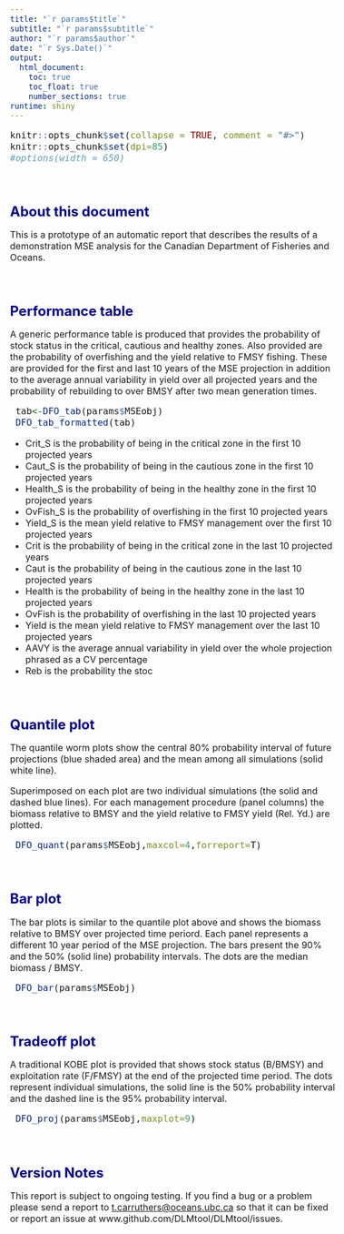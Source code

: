 ```yaml
---
title: "`r params$title`"
subtitle: "`r params$subtitle`"
author: "`r params$author`"
date: "`r Sys.Date()`"
output: 
  html_document:
    toc: true
    toc_float: true
    number_sections: true    
runtime: shiny   
---
```



<style type="text/css">

body{ /* Normal  */
   font-size: 16px;
}
td {  /* Table  */
   font-size: 16px;
}
title { /* title */
 font-size: 26px;
}
h1 { /* Header 1 */
 font-size: 24px;
 color: DarkBlue;
}
h2 { /* Header 2 */
 font-size: 21px;
 color: DarkBlue;
}
h3 { /* Header 3 */
 font-size: 19px;
 color: DarkBlue;
}
code.r{ /* Code block */
  font-size: 16px;
}
pre { /* Code block */
  font-size: 16px
}
</style>




```r
knitr::opts_chunk$set(collapse = TRUE, comment = "#>")
knitr::opts_chunk$set(dpi=85)
#options(width = 650)
```

<br>


# About this document

This is a prototype of an automatic report that describes the results of a demonstration MSE analysis for the Canadian Department of Fisheries and Oceans. 

<br>


# Performance table

A generic performance table is produced that provides the probability of stock status in the critical, cautious and healthy zones. Also provided are the probability of overfishing and the yield relative to FMSY fishing. These are provided for the first and last 10 years of the MSE projection in addition to the average annual variability in yield over all projected years and the probability of rebuilding to over BMSY after two mean generation times. 


```r
 tab<-DFO_tab(params$MSEobj)
 DFO_tab_formatted(tab)

```

* Crit_S is the probability of being in the critical zone in the first 10 projected years
* Caut_S is the probability of being in the cautious zone in the first 10 projected years
* Health_S is the probability of being in the healthy zone in the first 10 projected years
* OvFish_S is the probability of overfishing in the first 10 projected years
* Yield_S is the mean yield relative to FMSY management over the first 10 projected years
* Crit is the probability of being in the critical zone in the last 10 projected years
* Caut is the probability of being in the cautious zone in the last 10 projected years
* Health is the probability of being in the healthy zone in the last 10 projected years
* OvFish is the probability of overfishing in the last 10 projected years
* Yield is the mean yield relative to FMSY management over the last 10 projected years
* AAVY is the average annual variability in yield over the whole projection phrased as a CV percentage
* Reb is the probability the stoc

<br>

# Quantile plot

The quantile worm plots show the central 80% probability interval of future projections (blue shaded area) and the mean among all simulations (solid white line). 

Superimposed on each plot are two individual simulations (the solid and dashed blue lines). For each management procedure (panel columns) the biomass relative to BMSY and the yield relative to FMSY yield (Rel. Yd.) are plotted. 

```r

 DFO_quant(params$MSEobj,maxcol=4,forreport=T)

```

<br>


# Bar plot 

The bar plots is similar to the quantile plot above and shows the biomass relative to BMSY over projected time periord. Each panel represents a different 10 year period of the MSE projection. The bars present the 90% and the 50% (solid line) probability intervals. The dots are the median biomass / BMSY. 

```r
 DFO_bar(params$MSEobj)

```

<br>


# Tradeoff plot

A traditional KOBE plot is provided that shows stock status (B/BMSY) and exploitation rate (F/FMSY) at the end of the projected time period. The dots represent individual simulations, the solid line is the 50% probability interval and the dashed line is the 95% probability interval. 


```r
 DFO_proj(params$MSEobj,maxplot=9)

```


<br>


# Version Notes

This report is subject to ongoing testing. If you find a bug or a problem please send a report to <t.carruthers@oceans.ubc.ca> so that it can be fixed or report an issue at www.github.com/DLMtool/DLMtool/issues.  

